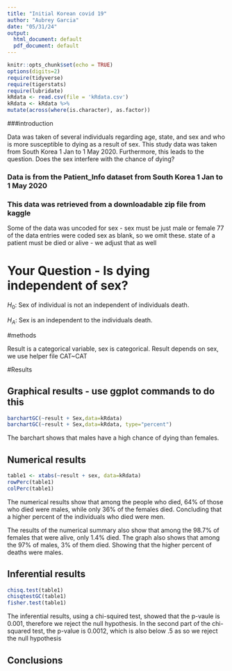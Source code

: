 ```yaml
---
title: "Initial Korean covid 19"
author: "Aubrey Garcia"
date: "05/31/24"
output:
  html_document: default
  pdf_document: default
---
```


```r
knitr::opts_chunk$set(echo = TRUE)
options(digits=2)
require(tidyverse)
require(tigerstats)
require(lubridate)
kRdata <- read.csv(file = 'kRdata.csv')
kRdata <- kRdata %>%
mutate(across(where(is.character), as.factor))

```

###introduction 


Data was taken of several individuals regarding age, state, and sex and  who is more susceptible to dying as a result of sex. This study data was taken from  South Korea 1 Jan to 1 May 2020. Furthermore, this leads to the question. Does the sex interfere with the chance of dying?


### Data is from the Patient_Info dataset from South Korea 1 Jan to 1 May 2020
### This data was retrieved from a downloadable zip file from kaggle

Some of the data was uncoded for sex - sex must be just male or female
77 of the data entries were coded sex  as blank, so we omit these.
state of a patient must be died or alive - we adjust that as well   
  
# Your Question - Is dying independent of sex?

$H_0$: Sex of individual is not an independent  of individuals death.

$H_A$: Sex is an independent to the individuals death.


#methods

Result is a categorical variable, sex is categorical. 
Result depends on sex, we use helper file
CAT~CAT


#Results


## Graphical results - use ggplot commands to do this  

```r
barchartGC(~result + Sex,data=kRdata)
barchartGC(~result + Sex,data=kRdata, type="percent")

```

  
The barchart shows that males have a high chance of dying than females.




  
## Numerical results

```r
table1 <- xtabs(~result + sex, data=kRdata)
rowPerc(table1)
colPerc(table1)
```

The numerical results show that among the people who died, 64% of those who died
were males, while only 36% of the females died. Concluding that a higher percent of the individuals who died were men.

The results of the numerical summary also show that among the 98.7% of females that were alive, only 1.4% died. The graph also shows that among the 97% of males, 3% of them died. Showing that the higher percent of deaths were males. 


## Inferential results 

```r
chisq.test(table1)
chisqtestGC(table1)
fisher.test(table1)
```

The inferential results, using a chi-squired test, showed that the p-vaule is 0.001, therefore we reject the null hypothesis.
In the second part of the chi-squared test, the p-value is  0.0012, which is also below .5 as so we reject the null hypothesis

## Conclusions

